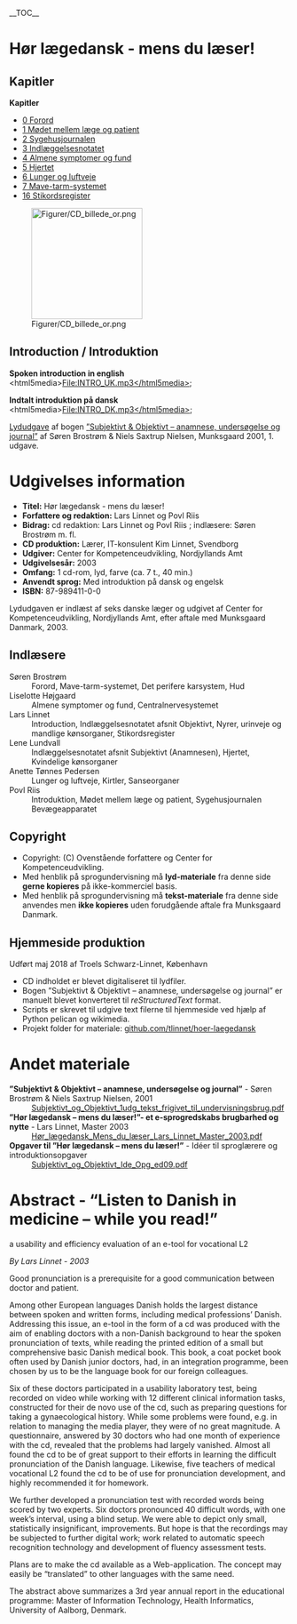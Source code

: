__TOC__

= Hør lægedansk - mens du læser! =

== Kapitler ==

<div class="sidebar">

'''Kapitler'''

* [[0_Forord.rst#|0 Forord]]
* [[1_Mødet_mellem_læge_og_patient.rst#|1 Mødet mellem læge og patient]]
* [[2_Sygehusjournalen.rst#|2 Sygehusjournalen]]
* [[3_Indlæggelsesnotatet.rst#|3 Indlæggelsesnotatet]]
* [[4_Almene_symptomer_og_fund.rst#|4 Almene symptomer og fund]]
* [[5_Hjertet.rst#|5 Hjertet]]
* [[6_Lunger_og_luftveje.rst#|6 Lunger og luftveje]]
* [[7_Mave-tarm-systemet.rst#|7 Mave-tarm-systemet]]
* [[16_Stikordsregister.rst#|16 Stikordsregister]]


</div>
[[File:Figurer/CD_billede_or.png|frame|none|200px]]

== Introduction / Introduktion ==

'''Spoken introduction in english'''<br />
&lt;html5media&gt;File:INTRO_UK.mp3&lt;/html5media&gt;

'''Indtalt introduktion på dansk'''<br />
&lt;html5media&gt;File:INTRO_DK.mp3&lt;/html5media&gt;

[[Lydfiler.rst#|Lydudgave]] af bogen [[Media:Subjektivt_og_Objektivt_1udg_tekst_frigivet_til_undervisningsbrug.pdf|”Subjektivt &amp; Objektivt – anamnese, undersøgelse og journal”]] af Søren Brostrøm &amp; Niels Saxtrup Nielsen, Munksgaard 2001, 1. udgave.

= Udgivelses information =

* '''Titel:''' Hør lægedansk - mens du læser!
* '''Forfattere og redaktion:''' Lars Linnet og Povl Riis
* '''Bidrag:''' cd redaktion: Lars Linnet og Povl Riis ; indlæsere: Søren Brostrøm m. fl.
* '''CD produktion:''' Lærer, IT-konsulent Kim Linnet, Svendborg
* '''Udgiver:''' Center for Kompetenceudvikling, Nordjyllands Amt
* '''Udgivelsesår:''' 2003
* '''Omfang:''' 1 cd-rom, lyd, farve (ca. 7 t., 40 min.)
* '''Anvendt sprog:''' Med introduktion på dansk og engelsk
* '''ISBN:''' 87-989411-0-0

Lydudgaven er indlæst af seks danske læger og udgivet af Center for Kompetenceudvikling, Nordjyllands Amt, efter aftale med Munksgaard Danmark, 2003.

== Indlæsere ==

; Søren Brostrøm
: Forord, Mave-tarm-systemet, Det perifere karsystem, Hud
; Liselotte Højgaard
: Almene symptomer og fund, Centralnervesystemet
; Lars Linnet
: Introduction, Indlæggelsesnotatet afsnit Objektivt, Nyrer, urinveje og mandlige kønsorganer, Stikordsregister
; Lene Lundvall
: Indlæggelsesnotatet afsnit Subjektivt (Anamnesen), Hjertet, Kvindelige kønsorganer
; Anette Tønnes Pedersen
: Lunger og luftveje, Kirtler, Sanseorganer
; Povl Riis
: Introduktion, Mødet mellem læge og patient, Sygehusjournalen Bevægeapparatet

== Copyright ==

* Copyright: (C) Ovenstående forfattere og Center for Kompetenceudvikling.
* Med henblik på sprogundervisning må '''lyd-materiale''' fra denne side '''gerne kopieres''' på ikke-kommerciel basis.
* Med henblik på sprogundervisning må '''tekst-materiale''' fra denne side anvendes men '''ikke kopieres''' uden forudgående aftale fra Munksgaard Danmark.

== Hjemmeside produktion ==

Udført maj 2018 af Troels Schwarz-Linnet, København

* CD indholdet er blevet digitaliseret til lydfiler.
* Bogen ”Subjektivt &amp; Objektivt – anamnese, undersøgelse og journal” er manuelt blevet konverteret til ''reStructuredText'' format.
* Scripts er skrevet til udgive text filerne til hjemmeside ved hjælp af Python pelican og wikimedia.
* Projekt folder for materiale: [https://github.com/tlinnet/hoer-laegedansk github.com/tlinnet/hoer-laegedansk]

= Andet materiale =

; '''”Subjektivt &amp; Objektivt – anamnese, undersøgelse og journal”''' - Søren Brostrøm &amp; Niels Saxtrup Nielsen, 2001
: [[Media:Subjektivt_og_Objektivt_1udg_tekst_frigivet_til_undervisningsbrug.pdf | Subjektivt_og_Objektivt_1udg_tekst_frigivet_til_undervisningsbrug.pdf]]
; '''”Hør lægedansk – mens du læser!”- et e-sprogredskabs brugbarhed og nytte''' - Lars Linnet, Master 2003
: [[Media:Hør_lægedansk_Mens_du_læser_Lars_Linnet_Master_2003.pdf | Hør_lægedansk_Mens_du_læser_Lars_Linnet_Master_2003.pdf]]
; '''Opgaver til ”Hør lægedansk – mens du læser!”''' - Idéer til sproglærere og introduktionsopgaver
: [[Media:Subjektivt_og_Objektivt_Ide_Opg_ed09.pdf | Subjektivt_og_Objektivt_Ide_Opg_ed09.pdf]]

= Abstract - “Listen to Danish in medicine – while you read!” =

a usability and efficiency evaluation of an e-tool for vocational L2

''By Lars Linnet - 2003''

Good pronunciation is a prerequisite for a good communication between doctor and patient.

Among other European languages Danish holds the largest distance between spoken and written forms, including medical professions’ Danish. Addressing this issue, an e-tool in the form of a cd was produced with the aim of enabling doctors with a non-Danish background to hear the spoken pronunciation of texts, while reading the printed edition of a small but comprehensive basic Danish medical book. This book, a coat pocket book often used by Danish junior doctors, had, in an integration programme, been chosen by us to be the language book for our foreign colleagues.

Six of these doctors participated in a usability laboratory test, being recorded on video while working with 12 different clinical information tasks, constructed for their de novo use of the cd, such as preparing questions for taking a gynaecological history. While some problems were found, e.g. in relation to managing the media player, they were of no great magnitude. A questionnaire, answered by 30 doctors who had one month of experience with the cd, revealed that the problems had largely vanished. Almost all found the cd to be of great support to their efforts in learning the difficult pronunciation of the Danish language. Likewise, five teachers of medical vocational L2 found the cd to be of use for pronunciation development, and highly recommended it for homework.

We further developed a pronunciation test with recorded words being scored by two experts. Six doctors pronounced 40 difficult words, with one week’s interval, using a blind setup. We were able to depict only small, statistically insignificant, improvements. But hope is that the recordings may be subjected to further digital work; work related to automatic speech recognition technology and development of fluency assessment tests.

Plans are to make the cd available as a Web-application. The concept may easily be “translated” to other languages with the same need.

The abstract above summarizes a 3rd year annual report in the educational programme: Master of Information Technology, Health Informatics, University of Aalborg, Denmark.

